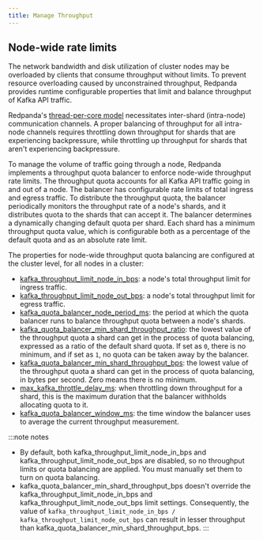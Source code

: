 ```yaml
---
title: Manage Throughput
---
```


<head>
    <meta name="title" content="Manage Throughput | Redpanda Docs"/>
    <meta name="description" content="Manage throughput of cluster nodes."/>
</head>


<ManageThroughputIntro/>

## Node-wide rate limits

The network bandwidth and disk utilization of cluster nodes may be overloaded by clients that consume throughput without limits. To prevent resource overloading caused by unconstrained throughput, Redpanda provides runtime configurable properties that limit and balance throughput of Kafka API traffic. 

Redpanda's [thread-per-core model](../../../get-started/architecture#thread-per-core-model) necessitates inter-shard (intra-node) communication channels. A proper balancing of throughput for all intra-node channels requires throttling down throughput for shards that are experiencing backpressure, while throttling up throughput for shards that aren't experiencing backpressure. 

To manage the volume of traffic going through a node, Redpanda implements a throughput quota balancer to enforce node-wide throughput rate limits. The throughput quota accounts for all Kafka API traffic going in and out of a node. The balancer has configurable rate limits of total ingress and egress traffic. To distribute the throughput quota, the balancer periodically monitors the throughput rate of a node's shards, and it distributes quota to the shards that can accept it. The balancer determines a dynamically changing default quota per shard. Each shard has a minimum throughput quota value, which is configurable both as a percentage of the default quota and as an absolute rate limit. 

The properties for node-wide throughput quota balancing are configured at the cluster level, for all nodes in a cluster:

- [kafka_throughput_limit_node_in_bps](../../../reference/cluster-properties#kafka_throughput_limit_node_in_bps): a node's total throughput limit for ingress traffic.
- [kafka_throughput_limit_node_out_bps](../../../reference/cluster-properties#kafka_throughput_limit_node_out_bps): a node's total throughput limit for egress traffic.
- [kafka_quota_balancer_node_period_ms](../../../reference/cluster-properties#kafka_quota_balancer_node_period_ms): the period at which the quota balancer runs to balance throughput quota between a node's shards.
- [kafka_quota_balancer_min_shard_throughput_ratio](../../../reference/cluster-properties#kafka_quota_balancer_min_shard_throughput_ratio):	the lowest value of the throughput quota a shard can get in the process of quota balancing, expressed as a ratio of the default shard quota. If set as `0`, there is no minimum, and if set as `1`, no quota can be taken away by the balancer.
- [kafka_quota_balancer_min_shard_throughput_bps](../../../reference/cluster-properties#kafka_quota_balancer_min_shard_throughput_bps):	the lowest value of the throughput quota a shard can get in the process of quota balancing, in bytes per second. Zero means there is no minimum.
- [max_kafka_throttle_delay_ms](../../../reference/tunable-properties#max_kafka_throttle_delay_ms): when throttling down throughput for a shard, this is the maximum duration that the balancer withholds allocating quota to it.
- [kafka_quota_balancer_window_ms](../../../reference/cluster-properties#kafka_quota_balancer_window_ms): the time window the balancer uses to average the current throughput measurement.

:::note notes
- By default, both kafka_throughput_limit_node_in_bps and kafka_throughput_limit_node_out_bps are disabled, so no throughput limits or quota balancing are applied. You must manually set them to turn on quota balancing.
- kafka_quota_balancer_min_shard_throughput_bps doesn't override the kafka_throughput_limit_node_in_bps and kafka_throughput_limit_node_out_bps limit settings. Consequently, the value of 
`kafka_throughput_limit_node_in_bps / kafka_throughput_limit_node_out_bps` can result in lesser throughput than kafka_quota_balancer_min_shard_throughput_bps.
:::

